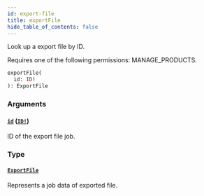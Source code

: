```yaml
---
id: export-file
title: exportFile
hide_table_of_contents: false
---
```


Look up a export file by ID.

Requires one of the following permissions: MANAGE_PRODUCTS.

```graphql
exportFile(
  id: ID!
): ExportFile
```

### Arguments

#### [`id`](#) ([`ID!`](../../../developer/api-reference/scalars/id))

ID of the export file job.

### Type

#### [`ExportFile`](../../../developer/api-reference/objects/export-file)

Represents a job data of exported file.
